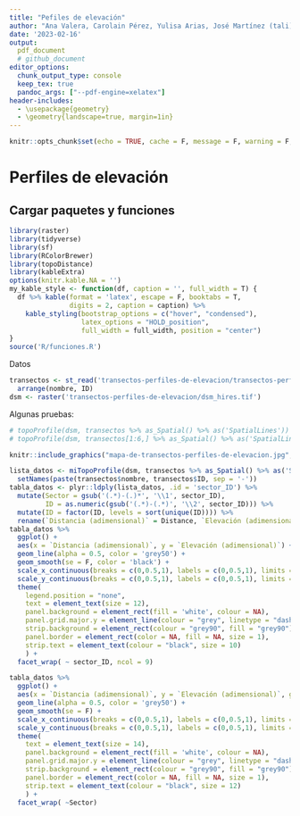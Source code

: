 ```yaml
---
title: "Pefiles de elevación"
author: "Ana Valera, Carolain Pérez, Yulisa Arias, José Martínez (tali)"
date: '2023-02-16'
output:
  pdf_document
  # github_document
editor_options: 
  chunk_output_type: console
  keep_tex: true
  pandoc_args: ["--pdf-engine=xelatex"]
header-includes:
  - \usepackage{geometry}
  - \geometry{landscape=true, margin=1in}
---
```


```r
knitr::opts_chunk$set(echo = TRUE, cache = F, message = F, warning = F, fig.width = 11, fig.height = 8)
```

# Perfiles de elevación

## Cargar paquetes y funciones


```r
library(raster)
library(tidyverse)
library(sf)
library(RColorBrewer)
library(topoDistance)
library(kableExtra)
options(knitr.kable.NA = '')
my_kable_style <- function(df, caption = '', full_width = T) {
  df %>% kable(format = 'latex', escape = F, booktabs = T,
               digits = 2, caption = caption) %>%
    kable_styling(bootstrap_options = c("hover", "condensed"),
                  latex_options = "HOLD_position",
                  full_width = full_width, position = "center")
}
source('R/funciones.R')
```

Datos

```r
transectos <- st_read('transectos-perfiles-de-elevacion/transectos-perfiles-elevacion.gpkg') %>% 
  arrange(nombre, ID)
dsm <- raster('transectos-perfiles-de-elevacion/dsm_hires.tif')
```

Algunas pruebas:

```r
# topoProfile(dsm, transectos %>% as_Spatial() %>% as('SpatialLines'))
# topoProfile(dsm, transectos[1:6,] %>% as_Spatial() %>% as('SpatialLines'), type = 'plotly')
```

```r
knitr::include_graphics("mapa-de-transectos-perfiles-de-elevacion.jpg", dpi = 250)
```


```r
lista_datos <- miTopoProfile(dsm, transectos %>% as_Spatial() %>% as('SpatialLines')) %>% 
  setNames(paste(transectos$nombre, transectos$ID, sep = '-'))
tabla_datos <- plyr::ldply(lista_datos, .id = 'sector_ID') %>% 
  mutate(Sector = gsub('(.*)-(.)*', '\\1', sector_ID),
         ID = as.numeric(gsub('(.*)-(.*)', '\\2', sector_ID))) %>% 
  mutate(ID = factor(ID, levels = sort(unique(ID)))) %>% 
  rename(`Distancia (adimensional)` = Distance, `Elevación (adimensional)` = Elevation)
tabla_datos %>%
  ggplot() +
  aes(x = `Distancia (adimensional)`, y = `Elevación (adimensional)`) +
  geom_line(alpha = 0.5, color = 'grey50') +
  geom_smooth(se = F, color = 'black') + 
  scale_x_continuous(breaks = c(0,0.5,1), labels = c(0,0.5,1), limits = c(0, 1)) +
  scale_y_continuous(breaks = c(0,0.5,1), labels = c(0,0.5,1), limits = c(0, 1)) +
  theme(
    legend.position = "none",
    text = element_text(size = 12),
    panel.background = element_rect(fill = 'white', colour = NA),
    panel.grid.major.y = element_line(colour = "grey", linetype = "dashed", size = 0.25),
    strip.background = element_rect(colour = "grey90", fill = "grey90"),
    panel.border = element_rect(color = NA, fill = NA, size = 1),
    strip.text = element_text(colour = "black", size = 10)
    ) +
  facet_wrap( ~ sector_ID, ncol = 9)
```


```r
tabla_datos %>%
  ggplot() +
  aes(x = `Distancia (adimensional)`, y = `Elevación (adimensional)`, group = ID, color = ID) +
  geom_line(alpha = 0.5, color = 'grey50') +
  geom_smooth(se = F) + 
  scale_x_continuous(breaks = c(0,0.5,1), labels = c(0,0.5,1), limits = c(0, 1)) +
  scale_y_continuous(breaks = c(0,0.5,1), labels = c(0,0.5,1), limits = c(0, 1)) +
  theme(
    text = element_text(size = 14),
    panel.background = element_rect(fill = 'white', colour = NA),
    panel.grid.major.y = element_line(colour = "grey", linetype = "dashed", size = 0.25),
    strip.background = element_rect(colour = "grey90", fill = "grey90"),
    panel.border = element_rect(color = NA, fill = NA, size = 1),
    strip.text = element_text(colour = "black", size = 12)
    ) +
  facet_wrap( ~Sector)
```
